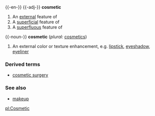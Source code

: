 {{-en-}}
{{-adj-}}
'''cosmetic'''

#An [[external]] feature of
#A [[superficial]] feature of
#A [[superfluous]] feature of

{{-noun-}}
'''cosmetic'''  (''plural:'' [[cosmetics]])

#An external color or texture enhancement, e.g. [[lipstick]], [[eyeshadow]], [[eyeliner]]

===Derived terms===
*[[cosmetic surgery]]

===See also===
*[[makeup]]<!-- also 2-word & hyphenated spellings? -->

[[pl:Cosmetic]]